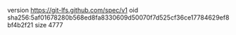 version https://git-lfs.github.com/spec/v1
oid sha256:5af01678280b568ed8fa8330609d50070f7d525cf36ce17784629ef8bf4b2f21
size 4777
